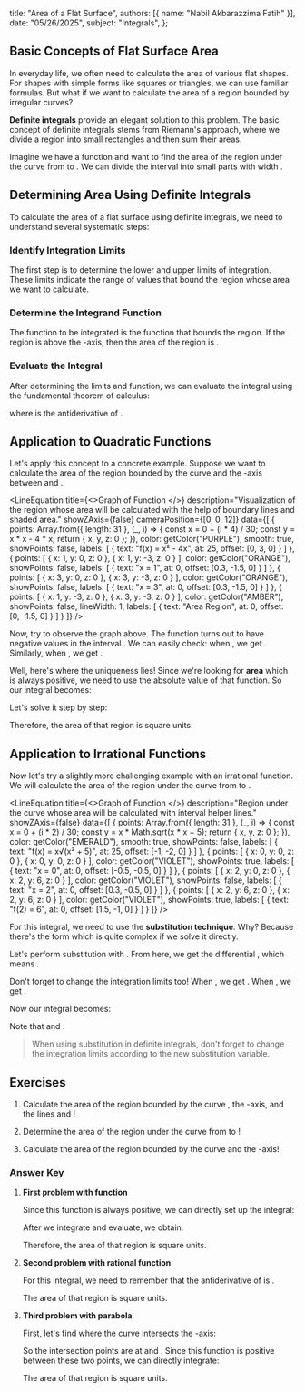   title: "Area of a Flat Surface",
  authors: [{ name: "Nabil Akbarazzima Fatih" }],
  date: "05/26/2025",
  subject: "Integrals",
};


## Basic Concepts of Flat Surface Area

In everyday life, we often need to calculate the area of various flat shapes. For shapes with simple forms like squares or triangles, we can use familiar formulas. But what if we want to calculate the area of a region bounded by irregular curves?

**Definite integrals** provide an elegant solution to this problem. The basic concept of definite integrals stems from Riemann's approach, where we divide a region into small rectangles and then sum their areas.

Imagine we have a function <InlineMath math="f(x)" /> and want to find the area of the region under the curve from <InlineMath math="x = a" /> to <InlineMath math="x = b" />. We can divide the interval <InlineMath math="[a, b]" /> into <InlineMath math="n" /> small parts with width <InlineMath math="\Delta x" />.

<div className="flex flex-col gap-4">
<BlockMath math="A = \lim_{n \to \infty} \sum_{i=1}^{n} f(x_i) \cdot \Delta x" />
<BlockMath math="A = \int_{a}^{b} f(x) \, dx" />
</div>

## Determining Area Using Definite Integrals

To calculate the area of a flat surface using definite integrals, we need to understand several systematic steps:

### Identify Integration Limits

The first step is to determine the lower and upper limits of integration. These limits indicate the range of <InlineMath math="x" /> values that bound the region whose area we want to calculate.

### Determine the Integrand Function

The function to be integrated is the function that bounds the region. If the region is above the <InlineMath math="x" />-axis, then the area of the region is <InlineMath math="\int_{a}^{b} f(x) \, dx" />.

### Evaluate the Integral

After determining the limits and function, we can evaluate the integral using the fundamental theorem of calculus:

<BlockMath math="\int_{a}^{b} f(x) \, dx = F(b) - F(a)" />

where <InlineMath math="F(x)" /> is the antiderivative of <InlineMath math="f(x)" />.

## Application to Quadratic Functions

Let's apply this concept to a concrete example. Suppose we want to calculate the area of the region bounded by the curve <InlineMath math="f(x) = x^2 - 4x" /> and the <InlineMath math="x" />-axis between <InlineMath math="x = 1" /> and <InlineMath math="x = 3" />.

<LineEquation
  title={<>Graph of Function <InlineMath math="f(x) = x^2 - 4x" /></>}
  description="Visualization of the region whose area will be calculated with the help of boundary lines and shaded area."
  showZAxis={false}
  cameraPosition={[0, 0, 12]}
  data={[
    {
      points: Array.from({ length: 31 }, (_, i) => {
        const x = 0 + (i * 4) / 30;
        const y = x * x - 4 * x;
        return { x, y, z: 0 };
      }),
      color: getColor("PURPLE"),
      smooth: true,
      showPoints: false,
      labels: [
        { text: "f(x) = x² - 4x", at: 25, offset: [0, 3, 0] }
      ]
    },
    {
      points: [
        { x: 1, y: 0, z: 0 },
        { x: 1, y: -3, z: 0 }
      ],
      color: getColor("ORANGE"),
      showPoints: false,
      labels: [
        { text: "x = 1", at: 0, offset: [0.3, -1.5, 0] }
      ]
    },
    {
      points: [
        { x: 3, y: 0, z: 0 },
        { x: 3, y: -3, z: 0 }
      ],
      color: getColor("ORANGE"),
      showPoints: false,
      labels: [
        { text: "x = 3", at: 0, offset: [0.3, -1.5, 0] }
      ]
    },
    {
      points: [
        { x: 1, y: -3, z: 0 },
        { x: 3, y: -3, z: 0 }
      ],
      color: getColor("AMBER"),
      showPoints: false,
      lineWidth: 1,
      labels: [
        { text: "Area Region", at: 0, offset: [0, -1.5, 0] }
      ]
    }
  ]}
/>

Now, try to observe the graph above. The function <InlineMath math="f(x) = x^2 - 4x" /> turns out to have negative values in the interval <InlineMath math="[1, 3]" />. We can easily check: when <InlineMath math="x = 1" />, we get <InlineMath math="f(1) = 1 - 4 = -3" />. Similarly, when <InlineMath math="x = 3" />, we get <InlineMath math="f(3) = 9 - 12 = -3" />.

Well, here's where the uniqueness lies! Since we're looking for **area** which is always positive, we need to use the absolute value of that function. So our integral becomes:

<div className="flex flex-col gap-4">
<BlockMath math="A = \int_{1}^{3} |x^2 - 4x| \, dx" />
<BlockMath math="A = \int_{1}^{3} -(x^2 - 4x) \, dx" />
<BlockMath math="A = \int_{1}^{3} (-x^2 + 4x) \, dx" />
</div>

Let's solve it step by step:

<div className="flex flex-col gap-4">
<BlockMath math="A = \left[-\frac{x^3}{3} + 2x^2\right]_{1}^{3}" />
<BlockMath math="A = \left(-\frac{27}{3} + 18\right) - \left(-\frac{1}{3} + 2\right)" />
<BlockMath math="A = 9 - \frac{5}{3} = \frac{22}{3}" />
</div>

Therefore, the area of that region is <InlineMath math="\frac{22}{3}" /> square units.

## Application to Irrational Functions

Now let's try a slightly more challenging example with an irrational function. We will calculate the area of the region under the curve <InlineMath math="f(x) = x\sqrt{x^2 + 5}" /> from <InlineMath math="x = 0" /> to <InlineMath math="x = 2" />.

<LineEquation
  title={<>Graph of Function <InlineMath math="f(x) = x\sqrt{x^2 + 5}" /></>}
  description="Region under the curve whose area will be calculated with interval helper lines."
  showZAxis={false}
  data={[
    {
      points: Array.from({ length: 31 }, (_, i) => {
        const x = 0 + (i * 2) / 30;
        const y = x * Math.sqrt(x * x + 5);
        return { x, y, z: 0 };
      }),
      color: getColor("EMERALD"),
      smooth: true,
      showPoints: false,
      labels: [
        { text: "f(x) = x√(x² + 5)", at: 25, offset: [-1, -2, 0] }
      ]
    },
    {
      points: [
        { x: 0, y: 0, z: 0 },
        { x: 0, y: 0, z: 0 }
      ],
      color: getColor("VIOLET"),
      showPoints: true,
      labels: [
        { text: "x = 0", at: 0, offset: [-0.5, -0.5, 0] }
      ]
    },
    {
      points: [
        { x: 2, y: 0, z: 0 },
        { x: 2, y: 6, z: 0 }
      ],
      color: getColor("VIOLET"),
      showPoints: false,
      labels: [
        { text: "x = 2", at: 0, offset: [0.3, -0.5, 0] }
      ]
    },
    {
      points: [
        { x: 2, y: 6, z: 0 },
        { x: 2, y: 6, z: 0 }
      ],
      color: getColor("VIOLET"),
      showPoints: true,
      labels: [
        { text: "f(2) = 6", at: 0, offset: [1.5, -1, 0] }
      ]
    }
  ]}
/>

For this integral, we need to use the **substitution technique**. Why? Because there's the form <InlineMath math="x\sqrt{x^2 + 5}" /> which is quite complex if we solve it directly.

Let's perform substitution with <InlineMath math="u = x^2 + 5" />. From here, we get the differential <InlineMath math="du = 2x \, dx" />, which means <InlineMath math="x \, dx = \frac{1}{2} du" />.

Don't forget to change the integration limits too! When <InlineMath math="x = 0" />, we get <InlineMath math="u = 5" />. When <InlineMath math="x = 2" />, we get <InlineMath math="u = 9" />.

Now our integral becomes:

<div className="flex flex-col gap-4">
<BlockMath math="A = \int_{0}^{2} x\sqrt{x^2 + 5} \, dx" />
<BlockMath math="A = \int_{5}^{9} \frac{1}{2}\sqrt{u} \, du" />
<BlockMath math="A = \frac{1}{2} \int_{5}^{9} u^{1/2} \, du" />
<BlockMath math="A = \frac{1}{2} \left[\frac{2}{3}u^{3/2}\right]_{5}^{9}" />
<BlockMath math="A = \frac{1}{3}\left[u^{3/2}\right]_{5}^{9}" />
<BlockMath math="A = \frac{1}{3}\left(27 - 5\sqrt{5}\right)" />
</div>

Note that <InlineMath math="9^{3/2} = (3^2)^{3/2} = 3^3 = 27" /> and <InlineMath math="5^{3/2} = 5 \cdot \sqrt{5}" />.

> When using substitution in definite integrals, don't forget to change the integration limits according to the new substitution variable.

## Exercises

1. Calculate the area of the region bounded by the curve <InlineMath math="y = x^2 + 1" />, the <InlineMath math="x" />-axis, and the lines <InlineMath math="x = 0" /> and <InlineMath math="x = 2" />!

2. Determine the area of the region under the curve <InlineMath math="y = \frac{1}{x^2 + 1}" /> from <InlineMath math="x = 0" /> to <InlineMath math="x = 1" />!

3. Calculate the area of the region bounded by the curve <InlineMath math="y = 2x - x^2" /> and the <InlineMath math="x" />-axis!

### Answer Key

1. **First problem with function <InlineMath math="y = x^2 + 1" />**

   Since this function is always positive, we can directly set up the integral:
   
   <BlockMath math="A = \int_{0}^{2} (x^2 + 1) \, dx" />

   After we integrate and evaluate, we obtain:
   
   <div className="flex flex-col gap-4">
   <BlockMath math="A = \left[\frac{x^3}{3} + x\right]_{0}^{2}" />
   <BlockMath math="A = \left(\frac{8}{3} + 2\right) - 0 = \frac{14}{3}" />
   </div>

   Therefore, the area of that region is <InlineMath math="\frac{14}{3}" /> square units.

2. **Second problem with rational function**

   For this integral, we need to remember that the antiderivative of <InlineMath math="\frac{1}{x^2 + 1}" /> is <InlineMath math="\arctan(x)" />.
   
   <BlockMath math="A = \int_{0}^{1} \frac{1}{x^2 + 1} \, dx" />

   <div className="flex flex-col gap-4">
   <BlockMath math="A = [\arctan(x)]_{0}^{1}" />
   <BlockMath math="A = \arctan(1) - \arctan(0) = \frac{\pi}{4}" />
   </div>

   The area of that region is <InlineMath math="\frac{\pi}{4}" /> square units.

3. **Third problem with parabola**

   First, let's find where the curve intersects the <InlineMath math="x" />-axis:
   
   <BlockMath math="2x - x^2 = 0 \Rightarrow x(2 - x) = 0" />

   So the intersection points are at <InlineMath math="x = 0" /> and <InlineMath math="x = 2" />. Since this function is positive between these two points, we can directly integrate:
   
   <div className="flex flex-col gap-4">
   <BlockMath math="A = \int_{0}^{2} (2x - x^2) \, dx" />
   <BlockMath math="A = \left[x^2 - \frac{x^3}{3}\right]_{0}^{2}" />
   <BlockMath math="A = 4 - \frac{8}{3} = \frac{4}{3}" />
   </div>

   The area of that region is <InlineMath math="\frac{4}{3}" /> square units.